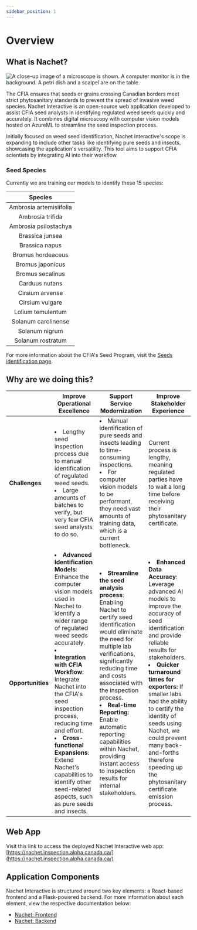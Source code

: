 ```yaml
---
sidebar_position: 1
---
```

# Overview

## What is Nachet?

![A close-up image of a microscope is shown. A computer monitor is in the background. A petri dish and a scalpel are on the table.](./nachet-img/nachet-1.png)

The CFIA ensures that seeds or grains crossing Canadian borders meet strict
phytosanitary standards to prevent the spread of invasive weed species. Nachet
Interactive is an open-source web application developed to assist CFIA seed
analysts in identifying regulated weed seeds quickly and accurately. It combines
digital microscopy with computer vision models hosted on AzureML to streamline
the seed inspection process.

Initially focused on weed seed identification, Nachet Interactive's scope is
expanding to include other tasks like identifying pure seeds and insects,
showcasing the application's versatility. This tool aims to support CFIA
scientists by integrating AI into their workflow.

### Seed Species

Currently we are training our models to identify these 15 species:

| **Species** |
|:--:|
| Ambrosia artemisiifolia  |
| Ambrosia trifida |
| Ambrosia psilostachya |
| Brassica junsea |
| Brassica napus |
| Bromus hordeaceus |
| Bromus japonicus |
| Bromus secalinus |
| Carduus nutans |
| Cirsium arvense |
| Cirsium vulgare |
| Lolium temulentum |
| Solanum carolinense |
| Solanum nigrum |
| Solanum rostratum |

For more information about the CFIA's Seed Program, visit the [Seeds
identification
page](https://inspection.canada.ca/en/plant-health/seeds/seed-testing-and-grading/seeds-identification).

## Why are we doing this?

|  | **Improve Operational Excellence** | **Support Service Modernization** | **Improve Stakeholder Experience** |
|--|--|--|--|
| **Challenges** | <li>Lengthy seed inspection process due to manual identification of regulated weed seeds. </li> <li>Large amounts of batches to verify, but very few CFIA seed analysts to do so. </li> | <li>Manual identification of pure seeds and insects leading to time-consuming inspections.</li> <li>For computer vision models to be performant, they need vast amounts of training data, which is a current bottleneck.</li> |  Current process is lengthy, meaning regulated parties have to wait a long time before receiving their phytosanitary certificate. |
| **Opportunities** | <li>**Advanced Identification Models**: Enhance the computer vision models used in Nachet to identify a wider range of regulated weed seeds accurately.</li><li>**Integration with CFIA Workflow**: Integrate Nachet into the CFIA's seed inspection process, reducing time and effort.</li><li>**Cross-functional Expansions**: Extend Nachet's capabilities to identify other seed-related aspects, such as pure seeds and insects. </li> | <li>**Streamline the seed analysis process**: Enabling Nachet to certify seed identification would eliminate the need for multiple lab verifications, significantly reducing time and costs associated with the inspection process. </li> <li>**Real-time Reporting**: Enable automatic reporting capabilities within Nachet, providing instant access to inspection results for internal stakeholders.</li> | <li>**Enhanced Data Accuracy**: Leverage advanced AI models to improve the accuracy of seed identification and provide reliable results for stakeholders.</li> <li>**Quicker turnaround times for exporters:** If smaller labs had the ability to certify the identity of seeds using Nachet, we could prevent many back-and-forths therefore speeding up the phytosanitary certificate emission process. </li> |

## Web App

Visit this link to access the deployed Nachet Interactive web app:
[https://nachet.inspection.alpha.canada.ca/](https://nachet.inspection.alpha.canada.ca/)

## Application Components

Nachet Interactive is structured around two key elements: a React-based frontend
and a Flask-powered backend. For more information about each element, view the
respective documentation below:

* [Nachet: Frontend](https://github.com/ai-cfia/nachet-frontend)
* [Nachet: Backend](https://github.com/ai-cfia/nachet-backend)
